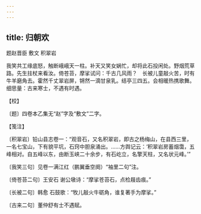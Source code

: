 ```yaml
---
---
---
```

title: 归朝欢
---



题赵晋臣 敷文 积翠岩





我笑共工缘底怒，触断峨峨天一柱。补天又笑女娲忙，却将此石投闲处。野烟荒草路。先生拄杖来看汝。倚苍苔，摩挲试问：千古几风雨？　长被儿童敲火苦，时有牛羊磨角去。霍然千丈翠岩屏，锵然一滴甘泉乳。结亭三四五。会相暖热携歌舞。细思量：古来寒士，不遇有时遇。





【校】


〔题〕四卷本乙集无“赵”字及“敷文”二字。





【笺注】


〔积翠岩〕铅山县志卷一：“观音石，又名积翠岩，即古之杨梅山，在县西三里，一名七宝山，下有貌平坑，石窍中胆泉涌出。……方舆记云：‘积翠岩房蓄烟霭，五峰相对。自五峰以东，由断玉峡二十余步，有石屹立，名擎天柱，又名状元峰。’”

〔我笑三句〕见卷一满江红（鹏翼垂空阕）“袖里二句”注。

〔倚苍苔二句〕王安石 谢公墩诗：“摩挲苍苔石，点检屐齿痕。”

〔长被二句〕韩愈 石鼓歌：“牧儿敲火牛砺角，谁复著手为摩挲。”

〔古来二句〕董仲舒有士不遇赋。
